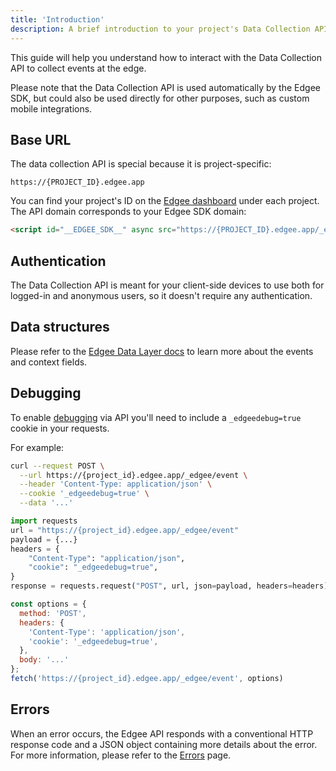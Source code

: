 ```yaml
---
title: 'Introduction'
description: A brief introduction to your project's Data Collection API.
---
```



<EdgeeSdk />

This guide will help you understand how to interact with the Data Collection API to 
collect events at the edge.

Please note that the Data Collection API is used automatically by the Edgee SDK, but could also
be used directly for other purposes, such as custom mobile integrations.


## Base URL

The data collection API is special because it is project-specific:

```
https://{PROJECT_ID}.edgee.app
```

You can find your project's ID on the [Edgee dashboard](https://www.edgee.cloud/~/me) under each project.
The API domain corresponds to your Edgee SDK domain:

```html
<script id="__EDGEE_SDK__" async src="https://{PROJECT_ID}.edgee.app/_edgee/sdk.js"></script>
```

## Authentication

The Data Collection API is meant for your client-side devices to use both for
logged-in and anonymous users, so it doesn't require any authentication.

## Data structures

Please refer to the [Edgee Data Layer docs](/services/data-collection/data-layer) to learn more about the events and context fields.

## Debugging

To enable [debugging](/getting-started/debugging) via API you'll need to include a `_edgeedebug=true` cookie
in your requests.

For example:

<CodeGroup>

```bash curl {4}
curl --request POST \
  --url https://{project_id}.edgee.app/_edgee/event \
  --header 'Content-Type: application/json' \
  --cookie '_edgeedebug=true' \
  --data '...'
```

```python python {6}
import requests
url = "https://{project_id}.edgee.app/_edgee/event"
payload = {...}
headers = {
    "Content-Type": "application/json",
    "cookie": "_edgeedebug=true",
}
response = requests.request("POST", url, json=payload, headers=headers)
```

```javascript JavaScript {5}
const options = {
  method: 'POST',
  headers: {
    'Content-Type': 'application/json',
    'cookie': '_edgeedebug=true',
  },
  body: '...'
};
fetch('https://{project_id}.edgee.app/_edgee/event', options)
```

</CodeGroup>

## Errors

When an error occurs, the Edgee API responds with a conventional HTTP response code and a JSON object containing more 
details about the error. For more information, please refer to the [Errors](../errors) page.

